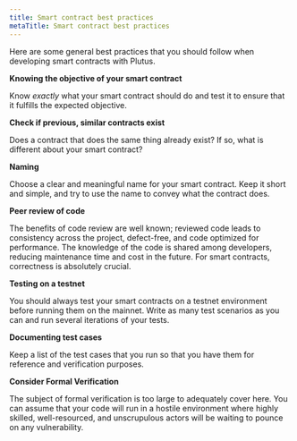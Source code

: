 ```yaml
---
title: Smart contract best practices
metaTitle: Smart contract best practices
---
```


Here are some general best practices that you should follow when developing smart contracts with Plutus.

**Knowing the objective of your smart contract**

Know *exactly* what your smart contract should do and test it to ensure that it fulfills the expected objective. 

**Check if previous, similar contracts exist**

Does a contract that does the same thing already exist? If so, what is different about your smart contract?
 
**Naming**

Choose a clear and meaningful name for your smart contract. Keep it short and simple, and try to use the name to convey what the contract does.
 
**Peer review of code**

The benefits of code review are well known; reviewed code leads to consistency across the project, defect-free, and code optimized for performance. The knowledge of the code is shared among developers, reducing maintenance time and cost in the future. For smart contracts, correctness is absolutely crucial.
 
**Testing on a testnet**

You should always test your smart contracts on a testnet environment before running them on the mainnet. Write as many test scenarios as you can and run several iterations of your tests. 
 
**Documenting test cases**

Keep a list of the test cases that you run so that you have them for reference and verification purposes.
 
**Consider Formal Verification**

The subject of formal verification is too large to adequately cover here. You can assume that your code will run in a hostile environment where highly skilled, well-resourced, and unscrupulous actors will be waiting to pounce on any vulnerability.
